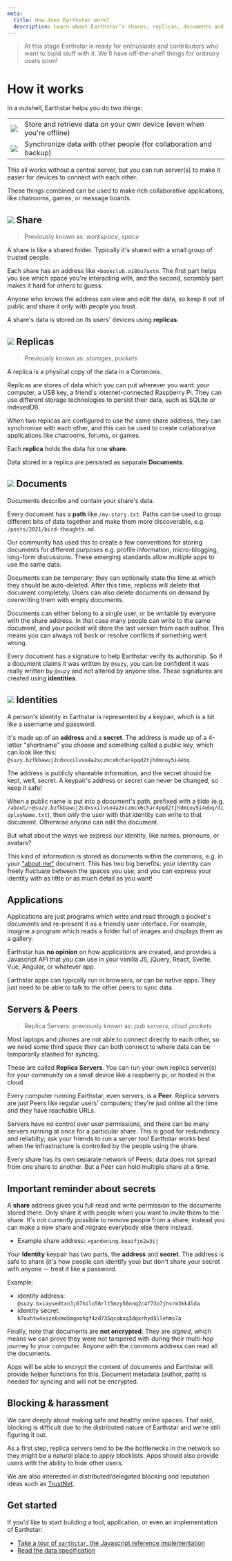 ```yaml
---
meta:
  title: How does Earthstar work?
  description: Learn about Earthstar's shares, replicas, documents and identities, and how they help you synchronise data in a safe and empowering way.
---
```


> At this stage Earthstar is ready for enthusiasts and contributors who want to build stuff with it. We'll have off-the-shelf things for ordinary users soon!

# How it works


In a nutshell, Earthstar helps you do two things:

<table class="border-2">
  <tbody>
    <tr >
      <td class="border-2 p-2 text-center"><img src="/how-it-works/readwrite.svg" class="h-16 w-18 inline-block"/></td>
      <td class="border-2 p-2">Store and retrieve data on your own device (even when you're offline)</td>
    </tr>
    <tr>
      <td class="border-2 p-2"><img src="/how-it-works/sync.svg" class="h-16 inline-block"/></td>
      <td class="border-2 p-2">Synchronize data with other people (for collaboration and backup)</td>
    </tr>
  </tbody>
</table>

This all works without a central server, but you can run server(s) to make it easier for devices to connect with each other.

These things combined can be used to make rich collaborative applications, like chatrooms, games, or message boards.

## <img src="/how-it-works/share.svg" class="inline-block h-7 align-text-top mr-1"/> Share

> Previously known as: *workspace*, *space*

A share is like a shared folder.  Typically it's shared with a small group of trusted people.

Each share has an address like `+bookclub.a18bu7axtn`. The first part helps you see which space you're interacting with, and the second, scrambly part makes it hard for others to guess.

Anyone who knows the address can view and edit the data, so keep it out of public and share it only with people you trust.

A share's data is stored on its users' devices using **replicas**.

## <img src="/how-it-works/replica.svg" class="inline-block w-7 align-baseline mr-1"/> Replicas

> Previously known as: *storages*, *pockets*

A replica is a physical copy of the data in a Commons.

Replicas are stores of data which you can put wherever you want: your computer, a USB key, a friend's internet-connected Raspberry Pi. They can use different storage technologies to persist their data, such as SQLite or IndexedDB.

When two replicas are configured to use the same share address, they can synchronise with each other, and this can be used to create collaborative applications like chatrooms, forums, or games.

Each **replica** holds the data for one **share**.

Data stored in a replica are persisted as separate **Documents**.

## <img src="/how-it-works/doc.svg" class="inline-block h-7 align-text-top mr-1"/> Documents

Documents describe and contain your share's data.

Every document has a **path** like `/my-story.txt`. Paths can be used to group different bits of data together and make them more discoverable, e.g. `/posts/2021/bird-thoughts.md`.

Our community has used this to create a few conventions for storing documents for different purposes e.g. profile information, micro-blogging, long-form discussions.  These emerging standards allow multiple apps to use the same data.

Documents can be temporary: they can optionally state the time at which they should be auto-deleted.  After this time, replicas will delete that document completely.  Users can also delete documents on demand by overwriting them with empty documents.

Documents can either belong to a single user, or be writable by everyone with the share address.  In that case many people can write to the same document, and your pocket will store the last version from each author. This means you can always roll back or resolve conflicts if something went wrong.

Every document has a signature to help Earthstar verify its authorship. So if a document claims it was written by `@suzy`, you can be confident it was really written by `@suzy` and not altered by anyone else. These signatures are created using **identities**.

## <img src="/how-it-works/identity.svg" class="inline-block h-8 align-text-top mr-1"/> Identities

A person's identity in Earthstar is represented by a keypair, which is a bit like a username and password.

It's made up of an **address** and a **secret**. The address is made up of a 4-letter "shortname" you choose and something called a public key, which can look like this: `@suzy.bzfkbawuj2cdxsxilvso4a2xczmcx6char4pqd2tjhdmcoy5i4ebq`.

The address is publicly shareable information, and the secret should be kept, well, secret. A keypair's address or secret can never be changed, so keep it safe!

When a public name is put into a document's path, prefixed with a tilde (e.g. `/about/~@suzy.bzfkbawuj2cdxsxilvso4a2xczmcx6char4pqd2tjhdmcoy5i4ebq/displayName.txt`), then _only_ the user with that identity can write to that document.  Otherwise anyone can edit the document.

But what about the ways we express our identity, like names, pronouns, or avatars?

This kind of information is stored as documents within the commons, e.g. in your ["about me"](https://github.com/earthstar-project/earthstar/wiki/Standard-paths-and-data-formats-used-by-apps#about-author-profile-info) document. This has two big benefits: your identity can freely fluctuate between the spaces you use; and you can express your identity with as little or as much detail as you want!

## Applications

Applications are just programs which write and read through a pocket's documents and re-present it as a friendly user interface. For example, imagine a program which reads a folder full of images and displays them as a gallery.

Earthstar has **no opinion** on how applications are created, and provides a Javascript API that you can use in your vanilla JS, jQuery, React, Svelte, Vue, Angular, or whatever app.

Earthstar apps can typically run in browsers, or can be native apps.  They just need to be able to talk to the other peers to sync data.

## Servers & Peers

> Replica Servers: previously known as: *pub servers*, *cloud pockets*

Most laptops and phones are not able to connect directly to each other, so we need some third space they can both connect to where data can be temporarily stashed for syncing.

These are called **Replica Servers**.  You can run your own replica server(s) for your community on a small device like a raspberry pi, or hosted in the cloud.

Every computer running Earthstar, even servers, is a **Peer**.  Replica servers are just Peers like regular users' computers; they're just online all the time and they have reachable URLs.

Servers have no control over user permissions, and there can be many servers running at once for a particular share.  This is good for redundancy and reliabilty; ask your friends to run a server too!  Earthstar works best when the infrastructure is controlled by the people using the share.

Every share has its own separate network of Peers; data does not spread from one share to another.  But a Peer can hold multiple share at a time.

## Important reminder about secrets

A **share** address gives you full read and write permission to the documents stored there.  Only share it with people when you want to invite them to the share.  It's not currently possible to remove people from a share; instead you can make a new share and migrate everybody else there instead.

* Example share address: `+gardening.boaifjo2w3ij`

Your **Identity** keypair has two parts, the **address** and **secret**.  The address is safe to share (it's how people can identify you) but don't share your secret with anyone -- treat it like a password.

Example:

* identity address: `@suzy.bxiaysedtxn3j67hilo56rlt5mzy56onq2c4f73o7jhsrm3kk4lda`
* identity secret: `b7oxhtw4ssze6smo5mgoohgf4zd735qcobxq3dqxrhyd5llehms7a`

Finally, note that documents are **not encrypted**.  They are *signed*, which means we can prove they were not tampered with during their multi-hop journey to your computer.  Anyone with the commons address can read all the documents.

Apps will be able to encrypt the content of documents and Earthstar will provide helper functions for this.  Document metadata (author, path) is needed for syncing and will not be encrypted.

## Blocking & harassment

We care deeply about making safe and healthy online spaces.  That said, blocking is difficult due to the distributed nature of Earthstar and we're still figuring it out.

As a first step, replica servers tend to be the bottlenecks in the network so they might be a natural place to apply blocklists.  Apps should also provide users with the ability to hide other users.

We are also interested in distributed/delegated blocking and reputation ideas such as [TrustNet](https://cblgh.org/dl/trustnet-cblgh.pdf).

## Get started

If you'd like to start building a tool, application, or even an implementation of Earthstar:

- [Take a tour of `earthstar`, the Javascript reference implementation](/docs/api-tour)
- [Read the data specification](/specs/data-spec)
